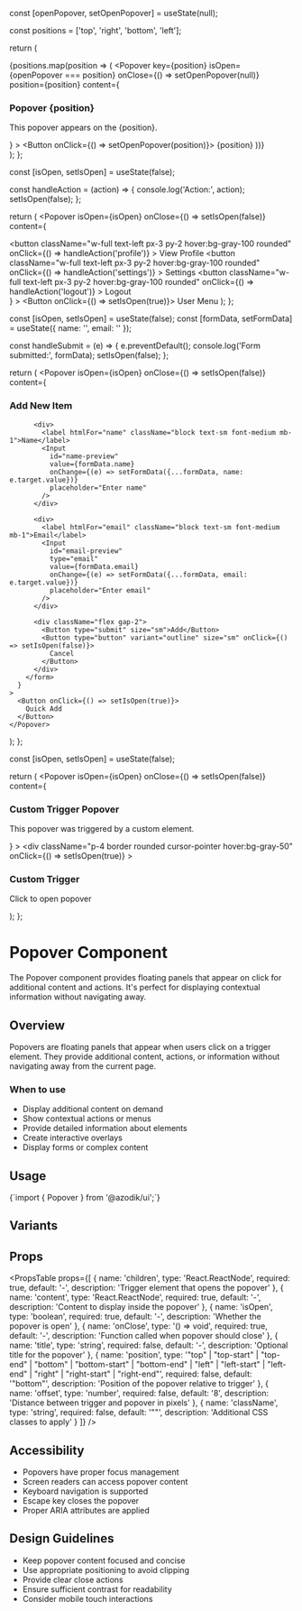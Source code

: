 
  const [openPopover, setOpenPopover] = useState(null);

  const positions = ['top', 'right', 'bottom', 'left'];

  return (
    <div className="flex gap-4">
      {positions.map(position => (
        <Popover
          key={position}
          isOpen={openPopover === position}
          onClose={() => setOpenPopover(null)}
          position={position}
          content={
            <div className="p-4">
              <h3 className="font-semibold mb-2">Popover {position}</h3>
              <p>This popover appears on the {position}.</p>
            </div>
          }
        >
          <Button onClick={() => setOpenPopover(position)}>
            {position}
          </Button>
        </Popover>
      ))}
    </div>
  );
};

  const [isOpen, setIsOpen] = useState(false);

  const handleAction = (action) => {
    console.log('Action:', action);
    setIsOpen(false);
  };

  return (
    <Popover
      isOpen={isOpen}
      onClose={() => setIsOpen(false)}
      content={
        <div className="p-2">
          <button
            className="w-full text-left px-3 py-2 hover:bg-gray-100 rounded"
            onClick={() => handleAction('profile')}
          >
            View Profile
          </button>
          <button
            className="w-full text-left px-3 py-2 hover:bg-gray-100 rounded"
            onClick={() => handleAction('settings')}
          >
            Settings
          </button>
          <button
            className="w-full text-left px-3 py-2 hover:bg-gray-100 rounded"
            onClick={() => handleAction('logout')}
          >
            Logout
          </button>
        </div>
      }
    >
      <Button onClick={() => setIsOpen(true)}>
        User Menu
      </Button>
    </Popover>
  );
};

  const [isOpen, setIsOpen] = useState(false);
  const [formData, setFormData] = useState({ name: '', email: '' });

  const handleSubmit = (e) => {
    e.preventDefault();
    console.log('Form submitted:', formData);
    setIsOpen(false);
  };

  return (
    <Popover
      isOpen={isOpen}
      onClose={() => setIsOpen(false)}
      content={
        <form onSubmit={handleSubmit} className="p-4 space-y-4 w-64">
          <h3 className="font-semibold">Add New Item</h3>
          
          <div>
            <label htmlFor="name" className="block text-sm font-medium mb-1">Name</label>
            <Input
              id="name-preview"
              value={formData.name}
              onChange={(e) => setFormData({...formData, name: e.target.value})}
              placeholder="Enter name"
            />
          </div>
          
          <div>
            <label htmlFor="email" className="block text-sm font-medium mb-1">Email</label>
            <Input
              id="email-preview"
              type="email"
              value={formData.email}
              onChange={(e) => setFormData({...formData, email: e.target.value})}
              placeholder="Enter email"
            />
          </div>
          
          <div className="flex gap-2">
            <Button type="submit" size="sm">Add</Button>
            <Button type="button" variant="outline" size="sm" onClick={() => setIsOpen(false)}>
              Cancel
            </Button>
          </div>
        </form>
      }
    >
      <Button onClick={() => setIsOpen(true)}>
        Quick Add
      </Button>
    </Popover>
  );
};

  const [isOpen, setIsOpen] = useState(false);

  return (
    <Popover
      isOpen={isOpen}
      onClose={() => setIsOpen(false)}
      content={
        <div className="p-4">
          <h3 className="font-semibold mb-2">Custom Trigger Popover</h3>
          <p>This popover was triggered by a custom element.</p>
        </div>
      }
    >
      <div
        className="p-4 border rounded cursor-pointer hover:bg-gray-50"
        onClick={() => setIsOpen(true)}
      >
        <h3 className="font-semibold">Custom Trigger</h3>
        <p className="text-sm text-gray-500">Click to open popover</p>
      </div>
    </Popover>
  );
};

# Popover Component

The Popover component provides floating panels that appear on click for additional content and actions. It's perfect for displaying contextual information without navigating away.

## Overview

Popovers are floating panels that appear when users click on a trigger element. They provide additional content, actions, or information without navigating away from the current page.

### When to use
- Display additional content on demand
- Show contextual actions or menus
- Provide detailed information about elements
- Create interactive overlays
- Display forms or complex content

## Usage

<CodeBlock language="tsx">
{`import { Popover } from '@azodik/ui';`}
</CodeBlock>

## Variants

<ComponentRenderer componentName="popover" />

## Props

<PropsTable props={[
  {
    name: 'children',
    type: 'React.ReactNode',
    required: true,
    default: '-',
    description: 'Trigger element that opens the popover'
  },
  {
    name: 'content',
    type: 'React.ReactNode',
    required: true,
    default: '-',
    description: 'Content to display inside the popover'
  },
  {
    name: 'isOpen',
    type: 'boolean',
    required: true,
    default: '-',
    description: 'Whether the popover is open'
  },
  {
    name: 'onClose',
    type: '() => void',
    required: true,
    default: '-',
    description: 'Function called when popover should close'
  },
  {
    name: 'title',
    type: 'string',
    required: false,
    default: '-',
    description: 'Optional title for the popover'
  },
  {
    name: 'position',
    type: '"top" | "top-start" | "top-end" | "bottom" | "bottom-start" | "bottom-end" | "left" | "left-start" | "left-end" | "right" | "right-start" | "right-end"',
    required: false,
    default: '"bottom"',
    description: 'Position of the popover relative to trigger'
  },
  {
    name: 'offset',
    type: 'number',
    required: false,
    default: '8',
    description: 'Distance between trigger and popover in pixels'
  },
  {
    name: 'className',
    type: 'string',
    required: false,
    default: '""',
    description: 'Additional CSS classes to apply'
  }
]} />

## Accessibility

- Popovers have proper focus management
- Screen readers can access popover content
- Keyboard navigation is supported
- Escape key closes the popover
- Proper ARIA attributes are applied

## Design Guidelines

- Keep popover content focused and concise
- Use appropriate positioning to avoid clipping
- Provide clear close actions
- Ensure sufficient contrast for readability
- Consider mobile touch interactions
